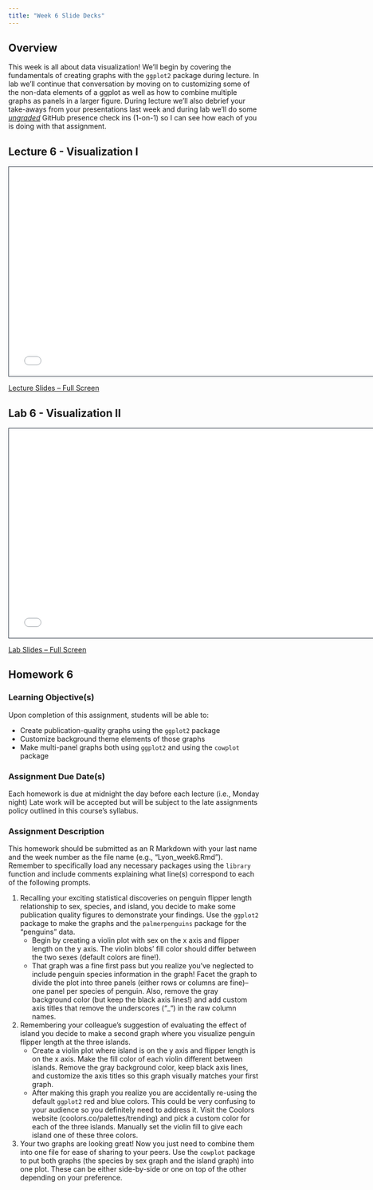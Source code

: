 ```yaml
---
title: "Week 6 Slide Decks"
---
```


## Overview

This week is all about data visualization! We'll begin by covering the fundamentals of creating graphs with the `ggplot2` package during lecture. In lab we'll continue that conversation by moving on to customizing some of the non-data elements of a ggplot as well as how to combine multiple graphs as panels in a larger figure. During lecture we'll also debrief your take-aways from your presentations last week and during lab we'll do some <u>_ungraded_</u> GitHub presence check ins (1-on-1) so I can see how each of you is doing with that assignment.

## Lecture 6 - Visualization I

```{=html}
<iframe class="slide-deck" src="slides_6a.html" height="420" width="750" style="border: 1px solid #2e3846;"></iframe>
```

[Lecture Slides -- Full Screen](slides_6a.qmd)

## Lab 6 - Visualization II

```{=html}
<iframe class="slide-deck" src="slides_6b.html" height="420" width="750" style="border: 1px solid #2e3846;"></iframe>
```

[Lab Slides -- Full Screen](slides_6b.qmd)

## Homework 6

### Learning Objective(s)

Upon completion of this assignment, students will be able to:

- Create publication-quality graphs using the `ggplot2` package
- Customize background theme elements of those graphs
- Make multi-panel graphs both using `ggplot2` and using the `cowplot` package

### Assignment Due Date(s)

Each homework is due at midnight the day before each lecture (i.e., Monday night) Late work will be accepted but will be subject to the late assignments policy outlined in this course’s syllabus.

### Assignment Description

This homework should be submitted as an R Markdown with your last name and the week number as the file name (e.g., "Lyon_week6.Rmd"). Remember to specifically load any necessary packages using the `library` function and include comments explaining what line(s) correspond to each of the following prompts.

1. Recalling your exciting statistical discoveries on penguin flipper length relationship to sex, species, and island, you decide to make some publication quality figures to demonstrate your findings. Use the `ggplot2` package to make the graphs and the `palmerpenguins` package for the "penguins" data.
    - Begin by creating a violin plot with sex on the x axis and flipper length on the y axis. The violin blobs’ fill color should differ between the two sexes (default colors are fine!).
    - That graph was a fine first pass but you realize you’ve neglected to include penguin species information in the graph! Facet the graph to divide the plot into three panels (either rows or columns are fine)--one panel per species of penguin. Also, remove the gray background color (but keep the black axis lines!) and add custom axis titles that remove the underscores ("_") in the raw column names.

2. Remembering your colleague’s suggestion of evaluating the effect of island you decide to make a second graph where you visualize penguin flipper length at the three islands.
    - Create a violin plot where island is on the y axis and flipper length is on the x axis. Make the fill color of each violin different between islands. Remove the gray background color, keep black axis lines, and customize the axis titles so this graph visually matches your first graph.
    - After making this graph you realize you are accidentally re-using the default `ggplot2` red and blue colors. This could be very confusing to your audience so you definitely need to address it. Visit the Coolors website (coolors.co/palettes/trending) and pick a custom color for each of the three islands. Manually set the violin fill to give each island one of these three colors.

3. Your two graphs are looking great! Now you just need to combine them into one file for ease of sharing to your peers. Use the `cowplot` package to put both graphs (the species by sex graph and the island graph) into one plot. These can be either side-by-side or one on top of the other depending on your preference.
